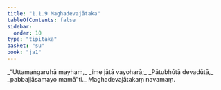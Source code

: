 ```yaml
---
title: "1.1.9 Maghadevajātaka"
tableOfContents: false
sidebar:
  order: 10
type: "tipitaka"
basket: "su"
book: "ja1"
---
```



<DynamicBreadcrumb />

<Division number="9" book="ja1">

<Paragraph number="18" type="verses" book="ja1">
_“Uttamaṅgaruhā mayhaṃ,_  
_ime jātā vayoharā;_  
_Pātubhūtā devadūtā,_  
_pabbajjāsamayo mamā”ti._  


</Paragraph>
</Division>

<Paragraph number="19" type="center" book="ja1">
Maghadevajātakaṃ navamaṃ.
</Paragraph>